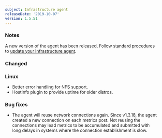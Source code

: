 ```yaml
---
subject: Infrastructure agent
releaseDate: '2019-10-07'
version: 1.5.51
---
```


### Notes

A new version of the agent has been released. Follow standard procedures to [update your Infrastructure agent](/docs/infrastructure/new-relic-infrastructure/installation/update-infrastructure-agent).

### Changed

### Linux

* Better error handling for NFS support.
* HostInfo plugin to provide uptime for older distros.

### Bug fixes

* The agent will reuse network connections again. Since v1.3.18, the agent created a new connection on each metrics post. Not reusing the connections may lead metrics to be accumulated and submitted with long delays in systems where the connection establishment is slow.
